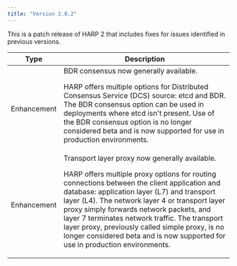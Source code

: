```yaml
---
title: "Version 2.0.2"
---
```


This is a patch release of HARP 2 that includes fixes for issues identified
in previous versions.

| Type | Description |
| ---- |------------ |
| Enhancement | BDR consensus now generally available.<p>HARP offers multiple options for Distributed Consensus Service (DCS) source: etcd and BDR. The BDR consensus option can be used in deployments where etcd isn't present. Use of the BDR consensus option is no longer considered beta and is now supported for use in production environments. </p> |
| Enhancement | Transport layer proxy now generally available.<p> HARP offers multiple proxy options for routing connections between the client application and database: application layer (L7) and transport layer (L4). The network layer 4 or transport layer proxy simply forwards network packets, and layer 7 terminates network traffic. The transport layer proxy, previously called simple proxy, is no longer considered beta and is now supported for use in production environments.</p> |
